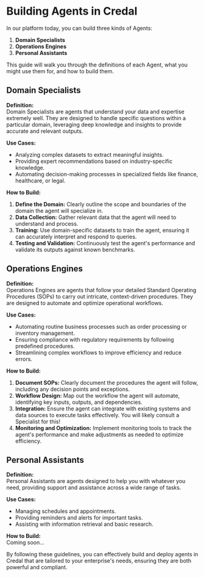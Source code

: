 # Building Agents in Credal

In our platform today, you can build three kinds of Agents:

1. **Domain Specialists**
2. **Operations Engines**
3. **Personal Assistants**

This guide will walk you through the definitions of each Agent, what you might use them for, and how to build them.

## Domain Specialists

**Definition:**  
Domain Specialists are agents that understand your data and expertise extremely well. They are designed to handle specific questions within a particular domain, leveraging deep knowledge and insights to provide accurate and relevant outputs.

**Use Cases:**  
- Analyzing complex datasets to extract meaningful insights.
- Providing expert recommendations based on industry-specific knowledge.
- Automating decision-making processes in specialized fields like finance, healthcare, or legal.

**How to Build:**  
1. **Define the Domain:** Clearly outline the scope and boundaries of the domain the agent will specialize in.
2. **Data Collection:** Gather relevant data that the agent will need to understand and process.
3. **Training:** Use domain-specific datasets to train the agent, ensuring it can accurately interpret and respond to queries.
4. **Testing and Validation:** Continuously test the agent's performance and validate its outputs against known benchmarks.

## Operations Engines

**Definition:**  
Operations Engines are agents that follow your detailed Standard Operating Procedures (SOPs) to carry out intricate, context-driven procedures. They are designed to automate and optimize operational workflows.

**Use Cases:**  
- Automating routine business processes such as order processing or inventory management.
- Ensuring compliance with regulatory requirements by following predefined procedures.
- Streamlining complex workflows to improve efficiency and reduce errors.

**How to Build:**  
1. **Document SOPs:** Clearly document the procedures the agent will follow, including any decision points and exceptions.
2. **Workflow Design:** Map out the workflow the agent will automate, identifying key inputs, outputs, and dependencies.
3. **Integration:** Ensure the agent can integrate with existing systems and data sources to execute tasks effectively. You will likely consult a Specialist for this!
4. **Monitoring and Optimization:** Implement monitoring tools to track the agent's performance and make adjustments as needed to optimize efficiency.

## Personal Assistants

**Definition:**  
Personal Assistants are agents designed to help you with whatever you need, providing support and assistance across a wide range of tasks.

**Use Cases:**  
- Managing schedules and appointments.
- Providing reminders and alerts for important tasks.
- Assisting with information retrieval and basic research.

**How to Build:**  
Coming soon...

By following these guidelines, you can effectively build and deploy agents in Credal that are tailored to your enterprise's needs, ensuring they are both powerful and compliant.